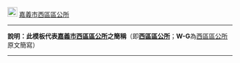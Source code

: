 [[File:Emblem of Chiayi City.svg|22px|border|嘉義市市徽]] [[嘉義市西區區公所]]<noinclude>
----
'''說明：此模板代表[[嘉義市西區區公所]]之簡稱'''（即'''[[嘉義市西區區公所|西區區公所]]'''；'''W-G'''為[[嘉義市西區區公所|西區區公所]]原文簡寫）
----
{{Chiayi City-all}}
[[Category:嘉義市模板|{{PAGENAME}}]]
</noinclude>